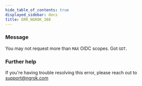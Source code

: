 ```yaml
---
hide_table_of_contents: true
displayed_sidebar: docs
title: ERR_NGROK_388
---
```




### Message

You may not request more than `MAX` OIDC scopes. Got `GOT`.

<ErrorDetails error="err_ngrok_388" />

### Further help

If you're having trouble resolving this error, please reach out to [support@ngrok.com](mailto:support@ngrok.com?subject=Help%20with%20ERR_NGROK_388)

